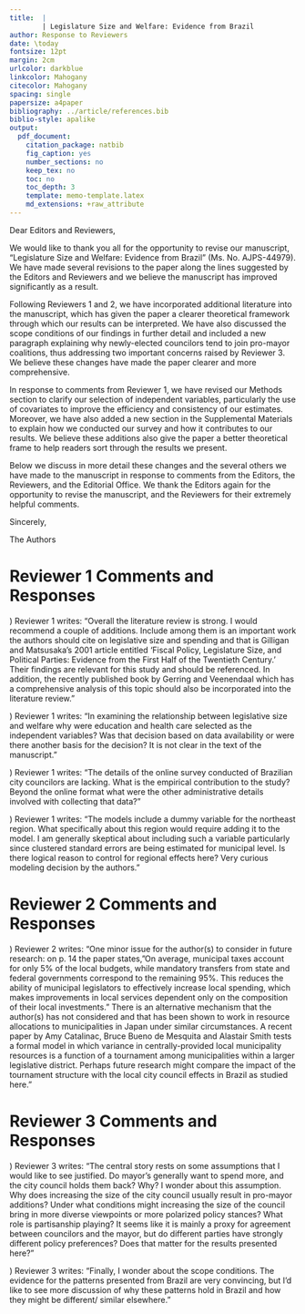 ```yaml
---
title:  |
        | Legislature Size and Welfare: Evidence from Brazil
author: Response to Reviewers
date: \today
fontsize: 12pt
margin: 2cm
urlcolor: darkblue
linkcolor: Mahogany
citecolor: Mahogany
spacing: single
papersize: a4paper
bibliography: ../article/references.bib
biblio-style: apalike
output:
  pdf_document:
    citation_package: natbib
    fig_caption: yes
    number_sections: no
    keep_tex: no
    toc: no
    toc_depth: 3
    template: memo-template.latex
    md_extensions: +raw_attribute
---
```


\noindent Dear Editors and Reviewers,
\vspace{.5cm}

\noindent We would like to thank you all for the opportunity to revise our
manuscript, "Legislature Size and Welfare: Evidence from Brazil" (Ms. No.
AJPS-44979). We have made several revisions to the paper along the lines
suggested by the Editors and Reviewers and we believe the manuscript has
improved significantly as a result. 

Following Reviewers 1 and 2, we have incorporated additional literature into
the manuscript, which has given the paper a clearer theoretical framework
through which our results can be interpreted. We have also discussed the scope
conditions of our findings in further detail and included a new paragraph
explaining why newly-elected councilors tend to join pro-mayor coalitions, thus
addressing two important concerns raised by Reviewer 3. We believe these
changes have made the paper clearer and more comprehensive.

In response to comments from Reviewer 1, we have revised our Methods section to
clarify our selection of independent variables, particularly the use of
covariates to improve the efficiency and consistency of our estimates. Moreover,
we have also added a new section in the Supplemental Materials to explain how we
conducted our survey and how it contributes to our results. We believe these
additions also give the paper a better theoretical frame to help readers sort
through the results we present.

Below we discuss in more detail these changes and the several others we have
made to the manuscript in response to comments from the Editors, the Reviewers,
and the Editorial Office. We thank the Editors again for the opportunity to
revise the manuscript, and the Reviewers for their extremely helpful comments.

\vspace{.5cm}
\noindent Sincerely,

\vspace{.2cm}
\noindent The Authors

# Reviewer 1 Comments and Responses

\noindent 1) Reviewer 1 writes: "Overall the literature review is strong. I
would recommend a couple of additions. Include among them is an important work
the authors should cite on legislative size and spending and that is Gilligan
and Matsusaka's 2001 article entitled 'Fiscal Policy, Legislature Size, and
Political Parties: Evidence from the First Half of the Twentieth Century.'
Their findings are relevant for this study and should be referenced. In
addition, the recently published book \textit{Population and Politics: The
Impact of Scale} by Gerring and Veenendaal which has a comprehensive analysis
of this topic should also be incorporated into the literature review."

\vspace{.2cm}

\noindent \textbf{Response:}

\begin{quote}
We thank Reviewer 1 for these two relevant suggestions. We now cite Gilligan
and Matsusaka's 2001 article three times in our paper. We mention their article
twice in our Introduction, first on page 2: ``\textit{Larger
legislatures may reduce political particularism and increase overall government
spending, which leads to more public goods  \citep{gerring2020population,
GilliganMatsusaka2001, Weingastetal1981}}'', and then on page 4:
``\textit{The corollary of the "law of $1/n$" is that increasing legislature
size promotes excessive public spending, regardless of the partisan makeup of
the legislature \citep{GilliganMatsusaka2001}}''. We cite the article once more
in our Theory section (page 6): ``\textit{Yet, \citet{GilliganMatsusaka2001}
find that in the US legislature size is associated primarily with higher
spending on geographically concentrated benefits, such as education and
highways}.''

We now cite Gerring and Veenendaal's book four times. We mention it twice on
page 2: ``\textit{Legislature size has a significant effect on collective action
strategies, the bargaining power between state branches, government spending,
and representation \citep{crain1979cost, freire2021legislature,
gerring2020population, PrimoSnyder2008, rogers2002free, Weingastetal1981}.
However, how legislature size impacts social welfare remains less understood.
Larger legislatures may reduce political particularism and increase overall
government spending, which leads to more public goods
\citep{gerring2020population, GilliganMatsusaka2001, Weingastetal1981}}.'' We
mention it again on page 4: ``\textit{Following the seminal contribution by
\citet{Weingastetal1981}, the "law of $1/n$" posits that larger legislatures
increase the legislative pressure for providing targeted public goods to local
supporters at the expense of the entire polity \citep{freire2021legislature}.
This question has become more relevant since legislature size has increased
consistently over time \citep{gerring2020population}}.'' Finally, we also cite
the book on page 5: ``\textit{On the one hand, larger legislatures improve
representation and facilitate the electoral success of ethnic and political
minorities \citep{allenrepresentation, gerring2020population}}.''

\end{quote}

\noindent 2) Reviewer 1 writes: "In examining the relationship between
legislative size and welfare why were education and health care selected as the
independent variables? Was that decision based on data availability or were
there another basis for the decision? It is not clear in the text of the
manuscript."

\vspace{.2cm}

\noindent \textbf{Response:}

\begin{quote}

We thank Reviewer 1 for the opportunity to clarify why we have selected these
two sets of variables. We included an explanation for our decision on page 14:
"\textit{Our focus is on the impact of legislature size on education and health
care, which are the two most important public services the municipal government
should provide to citizens. According to the Brazilian Constitution,
municipalities must spend 25\% of their budget on education and 15\% on health
care. Consequently, the Ministry of Health and the Ministry of Education
provide readily available, fine-grained data on health care and education at
the municipal level, which we leverage in this study}."

\end{quote}

\noindent 3) Reviewer 1 writes: "The details of the online survey conducted of
Brazilian city councilors are lacking. What is the empirical contribution to
the study? Beyond the online format what were the other administrative details
involved with collecting that data?"

\vspace{.2cm}

\noindent \textbf{Response:}

\begin{quote}

We agree with Reviewer 1 that we needed to provide more information about our
online survey. Therefore, we have detailed our survey procedures in Section
A.14 of the Supplemental Materials (pages 23-24), and we also briefly discuss
our survey methodology on page 14 of the main article. Furthermore, we have
rewritten the second paragraph of Section 6.2 to clarify the importance of the
survey results in our paper. It now reads as follows: ``\textit{We assume that
city councilors want to extract rents and to get reelected. The rents come from
continuing in the repeated game, and the partisanship discounts that benefit.
Figure 2 shows that 65.9 percent of councilors mentioned that mayors use job
appointments to consolidate their coalition support. Moreover, 59.0 percent of
the surveyed councilors affirmed that mayors use personal favors, such as
shifting resources to places where the councilors have electoral support, to
solidify their governing coalition. This provides further evidence that mayors
do offer city councilors the benefits they demand. In this regard, granting
favors works as rent transfers for councilors. Job appointments are also
convenient for the mayors because patronage in Brazil has positive results in
terms of welfare \citep{toral2019benefits}.}''

\end{quote}

\noindent 4) Reviewer 1 writes: "The models include a dummy variable for the
northeast region. What specifically about this region would require adding it
to the model. I am generally skeptical about including such a variable
particularly since clustered standard errors are being estimated for municipal
level. Is there logical reason to control for regional effects here? Very
curious modeling decision by the authors."

\vspace{.2cm}

\noindent \textbf{Response:}

\begin{quote}

We thank Reviewer 1 for this constructive comment. The inclusion of control
variables in our model has two purposes. Firstly, the covariates improve the
consistency of our empirical results. In Section A.5 of the Appendix, we use
simulations to show that the inclusion of covariates enhances the consistency
of our RDD estimates. The simulations indicate that the controls improve
consistency even if we assume different distributions for the running variables
and for the treatment effects. Similaly, Section 5 of the manuscript
demonstrates that the covariates improve consistency in both the main estimates
and the placebo ones. Table \ref{validitycheck} (page 17, reproduced below)
shows that without controls, we would overestimate the treatment effects
(finding an increase of 1.63 legislators instead of an increase of exactly one
legislator), and underestimate the placebo treatment effects (finding a
significant decrease of 0.31 legislators where there was supposed to be no
effects in legislature size). This substantial improvement is attributed to the
addition of control variables, which make the subpopulations in each threshold
more comparable across all the thresholds. Thus, we avoid spurious comparisons
between cases on the left (right) of one threshold and those on the right
(left) of a different threshold.

\begin{table}[H] \centering 
  \caption{Research Design Validity Check (reproduction from the main paper)}
    \label{validitycheck} 
    \scalebox{0.9}{
  \begin{threeparttable}
\begin{tabularx}{\textwidth}{@{\extracolsep{\fill}}l c c c c }
\toprule
 & \multicolumn{4}{c}{\textbf{Panel A: Validity Check --- Treatment Effect on City Council Size}} \\ \cline{2-5}
   & \multicolumn{1}{c}{\small{(1)}} & 
 \multicolumn{1}{c}{\small{(2)}} & 
 \multicolumn{1}{c}{\small{(3)}} & 
 \multicolumn{1}{c}{\small{(4)}} \\

 & \multicolumn{1}{c}{\small{Additional Num.}} & 
 \multicolumn{1}{c}{\small{Placebo Add.}} & 
 \multicolumn{1}{c}{\small{Additional Num.}} & 
 \multicolumn{1}{c}{\small{Placebo Add.}} \\ 
  & \multicolumn{1}{c}{\small{Seats 2004}} & 
  \multicolumn{1}{c}{\small{Num. Seats 2004}} & 
  \multicolumn{1}{c}{\small{Seats 2004}} & 
  \multicolumn{1}{c}{\small{Num. Seats 2004}} \\
  & \multicolumn{1}{c}{\small{(Without Controls)}} & 
  \multicolumn{1}{c}{\small{(Without Controls)}} & 
  \multicolumn{1}{c}{\small{(With Controls)}} & 
  \multicolumn{1}{c}{\small{(With Controls)}} \\[1ex] \cline{2-2} \cline{3-3} \cline{4-4} \cline{5-5}
\\[-1.8ex] 
 LATE & 1.63$^{***}$ & -0.31$^{**}$ & 1.00$^{***}$ & -0.00 \\ 
  & (0.51) & (0.14) & (0.0004) & (0.0000) \\ 
\hdashline \\[-1.8ex]   
 N Left & \multicolumn{1}{c}{5184} & \multicolumn{1}{c}{4621} & \multicolumn{1}{c}{5184} & \multicolumn{1}{c}{4621} \\ 
N Right & \multicolumn{1}{c}{343} & \multicolumn{1}{c}{906} & \multicolumn{1}{c}{343} & \multicolumn{1}{c}{906} \\ 
Eff N Left & \multicolumn{1}{c}{199} & \multicolumn{1}{c}{638} & \multicolumn{1}{c}{49} & \multicolumn{1}{c}{886} \\ 
Eff N Right & \multicolumn{1}{c}{145} & \multicolumn{1}{c}{385} & \multicolumn{1}{c}{51} & \multicolumn{1}{c}{477} \\ 
BW Loc Poly & 8.717 & 6.700 & 3.008 & 8.629 \\ 
BW Bias & 13.620 & 12.114 & 5.008 & 13.466 \\ 
\bottomrule
\end{tabularx}
\end{threeparttable}}
\end{table}

Secondly, the addition of control variables also improves the efficiency of our
estimates \citep{calonico2019regression}. We add five controls to the main
specifications. We include the 2003 population because it conditions the
multiple threshold assignments. We add GDP per capita to control for Brazil's
economic expansion during the 2000s. We also add the number of seats in 2000 to
ensure that our results come from the current legislature size and not from past
seat allocations. Year was included in the models to control for seasonal
effects. Finally, we add a dummy for Northeast states. The Northeast region
received considerable attention from the federal government in the 2000s.
According to \citet{de2015politica}, in 2003 the Lula administration recreated
the Superintendency for the Development of the Northeast (SUDENE), investing BRL
84 Billion from 2003 to 2010. This amounts to around 70\% of all targeted
regional investments. One example of these investments is that the federal
government created about 100 new universities in the Northeast region during
that period. Moreover, infant mortality in the Brazilian Northeast decreased
from 22.4 deaths per 1000 infants born in 2005 to 19.6 deaths in 2008 largely
due to substantial federal investments in the region. In turn, education quality
improved from 2.69 in 2005 to a 3.14 score in 2007 (0 to 10 quality of education
score). For this reason, adding a dummy for Northeast states is essential for
ensuring the consistency and the efficiency of our estimates.

To reflect these pieces of information, we have rewritten paragraph five in
Section 5 of the manuscript (page 16). It now reads:

``[...] \textit{we add five controls to the estimates: Population in 2003; GDP
per capita; the number of seats in 2000; year; and a dummy for Northeast
municipalities. The reason for the inclusion of first variable is the multiple
threshold assignments. We add GDP per capita because wealthier cities tend to
have better public services. We include the number of seats in 2000 because
some municipalities could have experienced a change provoked by the previous
council size, thus confounding our estimates. The Northeast dummy was added to
control for the fact that the Lula administration invested heavily in the
region from 2003 until 2010, improving several development indicators
\citep{de2015politica}. We included an indicator for year to improve efficiency
and control for seasonal effects. Moreover, adding controls improves efficiency
in RDD \citep{calonico2019regression} and also enhances the consistency in the
multiple thresholds RDD.}''

We have also added a similar discussion to Section A.5 of the Supplemental
Materials.

We want to highlight further that this decision to add controls in our case is
mainly to ensure that our estimates are consistent. Even though clustered
standard errors are adequate for our purposes, they do not improve the
consistency of our estimates. In our case, the model consistency relies on
making the subpopulations comparable. That is, the subpopulation of
municipalities who have 9 and 10 legislators should be comparable with that of
of cities between 10 and 11 legislators, and so on.

\vspace{.2cm}

We would like to thank Reviewer 1 for their helpful comments and suggestions.
\end{quote}

# Reviewer 2 Comments and Responses

\noindent 1) Reviewer 2 writes: "One minor issue for the author(s) to consider
in future research: on p. 14 the paper states, "On average, municipal taxes
account for only 5\% of the local budgets, while mandatory transfers from state
and federal governments correspond to the remaining 95\%. This reduces the
ability of municipal legislators to effectively increase local spending, which
makes improvements in local services dependent only on the composition of their
local investments." There is an alternative mechanism that the author(s) has
not considered and that has been shown to work in resource allocations to
municipalities in Japan under similar circumstances. A recent paper by Amy
Catalinac, Bruce Bueno de Mesquita and Alastair Smith tests a formal model in
which variance in centrally-provided local municipality resources is a function
of a tournament among municipalities within a larger legislative district.
Perhaps future research might compare the impact of the tournament structure
with the local city council effects in Brazil as studied here."

\vspace{.2cm}

\noindent \textbf{Response:}

\begin{quote}

We agree with Reviewer 2 that testing the proposed mechanism is an exciting
project for a follow-up article. In the Discussion section (page 26), we write:
"\textit{Second, future research could evaluate whether additional legislators
help mayors gain access to federal or state transfers in countries where
resources are centrally provided, such as Japan. As suggested by
\citet{catalinac2020tournament}, in these situations the national government can
create a tournament between municipalities and provide resources to those which
offer more electoral support. Scholars might want to analyze whether this
tournament structure interacts with the mechanisms we suggest in this paper}."

\vspace{.2cm}

We would like to thank Reviewer 2 for their helpful comments and suggestions.

\end{quote}

# Reviewer 3 Comments and Responses

\noindent 1) Reviewer 3 writes: "The central story rests on some assumptions
that I would like to see justified. Do mayor's generally want to spend more,
and the city council holds them back? Why? I wonder about this assumption. Why
does increasing the size of the city council usually result in pro-mayor
additions? Under what conditions might increasing the size of the council bring
in more diverse viewpoints or more polarized policy stances? What role is
partisanship playing? It seems like it is mainly a proxy for agreement between
councilors and the mayor, but do different parties have strongly different
policy preferences? Does that matter for the results presented here?"

\vspace{.2cm}

\noindent \textbf{Response:}

\begin{quote}

We collapse two concerns from Reviewer 3 since they both speak to core topics in
our paper. In Table 6 of the Supplemental Materials (page 21), we show that an
additional legislator usually does not lead to significant increases in public
expenditure. Therefore, our results speak more about the allocation of resources
than about government spending. In our section titled "Background on the
Brazilian Case" (page 12), we clarify why increasing the city council size often
results in a pro-mayor legislator. We write (page 13): "\textit{Brazil also
adopts a unique formula to allocate seats, which combines the Hare quota and the
D’Hondt method and strongly favors larger parties \citep{nicolau2015sistemas}.
This poses a major obstacle for small parties to reach the electoral quorum, so
they often join electoral coalitions to improve their chances of winning legislative
seats \citep[68]{Ames2001}. In Brazil, mayors are usually members of the largest
coalitions \citep{poulsen2018political}, thus there is an incentive for
candidates to side with the mayor before and after the election}." We mention
that information again on page 19, footnote 3: "\textit{The effect of city
council size on the number of mayor-aligned politicians stems from the rounding
rule adopted by the proportional representation system in Brazil. The rounding
rule favors the coalitions with more votes. Most of the time, the coalition of
the elected mayor is the one that receives more votes.}" 

We did not find evidence that electing an additional legislator improves
descriptive representation in the city council. For instance, we see no
significant increase in the number of female or non-white legislators, as shown
in Table 4 (page 24). Finally, we show in the table below that the mayors'
parties are not driving our results. We have ommitted the table from the
Supplemental Materials to conserve space, but it is available on the article's
GitHub repository.

\begin{table}[!htbp] \centering 
\caption{Councilors from Major Parties} 
\label{appcouncilparty} 
\resizebox{\textwidth}{!}{
  \begin{tabular}{@{\extracolsep{\fill}}l c c c c} 
  \\[-1.8ex]\hline \\[-1.8ex] 
  & \multicolumn{1}{c}{\textbf{Councilors from PT}} & \multicolumn{1}{c}{\textbf{Councilors from PSDB}} & \multicolumn{1}{c}{\textbf{Councilors from PMDB}} & \multicolumn{1}{c}{\textbf{Councilors from PFL (DEM)}} \\ 
  \hline \\[-1.8ex] 
  LATE & -0.01 & -0.05 & -0.01 & -0.01 \\ 
  & (0.02) & (0.05) & (0.03) & (0.02) \\ 
  N Left & 5179 & 5179 & 5179 & 5179 \\ 
  N Right & 343 & 343 & 343 & 343 \\ 
  Eff N Left & 375 & 152 & 267 & 231 \\ 
  Eff N Right & 212 & 121 & 172 & 159 \\ 
  BW Loc Poly & 13.99 & 6.8 & 10.58 & 9.63 \\ 
  BW Bias & 22.64 & 11.373 & 16.803 & 15.647 \\ 
  \hline \\[-1.8ex] 
  \multicolumn{5}{l}{$^{***}$p $<$ .01; $^{**}$p $<$ .05; $^{*}$p $<$ .1} \\ 
  \end{tabular} }
\end{table}

\end{quote}

\noindent 2) Reviewer 3 writes: "Finally, I wonder about the scope conditions.
The evidence for the patterns presented from Brazil are very convincing, but
I'd like to see more discussion of why these patterns hold in Brazil and how
they might be different/ similar elsewhere."

\vspace{.2cm}

\noindent \textbf{Response:}

\begin{quote}

We entirely agree with Reviewer 3 that we needed to discuss the scope conditions
of our findings in more detail. We acknowledge that the external validity of
our results might be conditional on the contextual characteristics of our
study. We have rewritten two paragraphs in the Discussion (page 25) to highligh
the implication of our results. We write: ``\textit{Our findings have
implications that extend well beyond Brazil. A general form of our argument is
that it is easy for a politician to negotiate with members of her in-group
\citep{abbink2019, alt2018giving}. Specifically, several countries have
separate executive and legislative powers, such as the federal level of
presidential systems, state governments, and local city councils. As these
institutions are influenced by political allegiances, the dynamics we expose
here may be generalizable. Depending on legislative support, changing the
legislature size could increase the chance of electing politicians that are not
aligned with the executive, hence decreasing welfare. Despite the particular
effects on political support and welfare, the logic described in this paper
would remain relevant for empirically accessing the effect of enlarged
legislatures on welfare. Our findings may also help scholars understand why
other countries in Latin America and Asia can generate effective governance
despite having strong executives and large coalitions
\citep{pereira2012surprising}.}''

In the next paragraph (page 26), we indicate some of the limitations of our
findings and encourage scholars to conduct further research on the topic. We
write: ``\textit{This paper opens several questions for future analysis. [...]
Third, scholars might want to investigate whether our findings remain valid
under different conditions. It is possible that the mechanisms we present here
are non-linear, with additional legislators having a positive or negative
impact on welfare depending on certain electoral characteristics. Finally, it
remains unclear how other legislative features affect citizen well-being. For
example, city councils may vary in size, monetary compensation for councilors,
committee structure, and internal power structure. Understanding how
legislature size interacts with other features would improve our knowledge
about how local and national legislatures impact public services.
These questions are crucial for institution design and welfare in developing
democracies.}''

We would like to thank Reviewer 3 for their helpful comments and suggestions.
\end{quote}

\newpage
